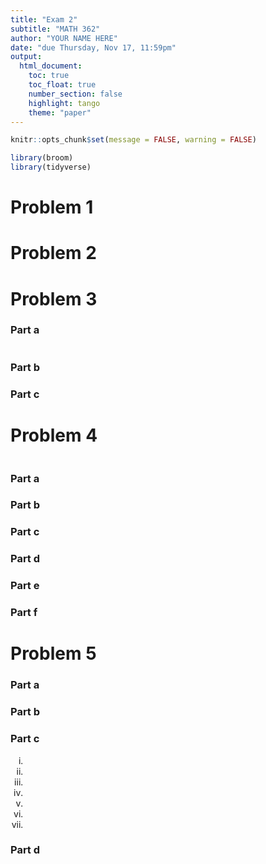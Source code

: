 ```yaml
---
title: "Exam 2"
subtitle: "MATH 362"
author: "YOUR NAME HERE"
date: "due Thursday, Nov 17, 11:59pm"
output: 
  html_document:
    toc: true
    toc_float: true
    number_section: false
    highlight: tango
    theme: "paper"
---
```


```r
knitr::opts_chunk$set(message = FALSE, warning = FALSE)
```

```r
library(broom)
library(tidyverse)
```


# Problem 1



# Problem 2



# Problem 3

### Part a

```r

```

### Part b

### Part c

# Problem 4

```r

```


### Part a

### Part b

### Part c

### Part d

### Part e

### Part f

# Problem 5

### Part a

### Part b

### Part c

i. 
ii.
iii.
iv.
v.
vi.
vii.

### Part d
